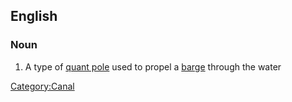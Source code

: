 ==English==

===Noun===
{{en-noun|sg=[[barge]] [[pole]]}}

# A type of [[quant pole]] used to propel a [[barge]] through the water

[[Category:Canal]]